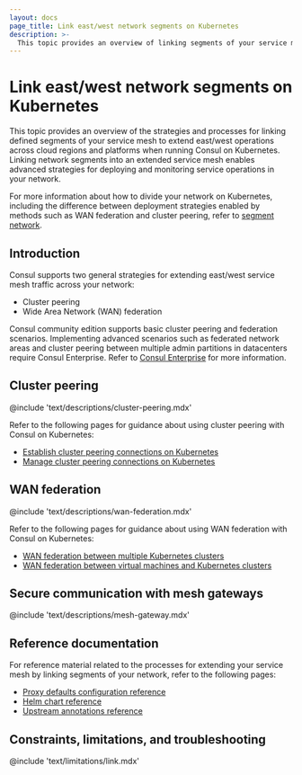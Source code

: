 ```yaml
---
layout: docs
page_title: Link east/west network segments on Kubernetes
description: >-
  This topic provides an overview of linking segments of your service mesh in an east/west direction on Kubernetes. You can extend your service mesh across regions and cloud providers with cluster peering or WAN federation.
---
```


# Link east/west network segments on Kubernetes

This topic provides an overview of the strategies and processes for linking defined segments of your service mesh to extend east/west operations across cloud regions and platforms when running Consul on Kubernetes. Linking network segments into an extended service mesh enables advanced strategies for deploying and monitoring service operations in your network.

For more information about how to divide your network on Kubernetes, including the difference between deployment strategies enabled by methods such as WAN federation and cluster peering, refer to [segment network](/consul/docs/segment/k8s).

## Introduction

Consul supports two general strategies for extending east/west service mesh traffic across your network:

- Cluster peering
- Wide Area Network (WAN) federation

Consul community edition supports basic cluster peering and federation scenarios. Implementing advanced scenarios such as federated network areas and cluster peering between multiple admin partitions in datacenters require Consul Enterprise. Refer to [Consul Enterprise](/consul/docs/enterprise) for more information.

## Cluster peering

@include 'text/descriptions/cluster-peering.mdx'

Refer to the following pages for guidance about using cluster peering with Consul on Kubernetes:

- [Establish cluster peering connections on Kubernetes](/consul/docs/east-west/cluster-peering/establish/k8s)
- [Manage cluster peering connections on Kubernetes](/consul/docs/east-west/cluster-peering/manage/k8s)

## WAN federation

@include 'text/descriptions/wan-federation.mdx'

Refer to the following pages for guidance about using WAN federation with Consul on Kubernetes:

- [WAN federation between multiple Kubernetes clusters](/consul/docs/east-west/wan-federation/k8s)
- [WAN federation between virtual machines and Kubernetes clusters](/consul/docs/east-west/wan-federation/k8s-vm)

## Secure communication with mesh gateways

@include 'text/descriptions/mesh-gateway.mdx'

## Reference documentation

For reference material related to the processes for extending your service mesh by linking segments of your network, refer to the following pages:

- [Proxy defaults configuration reference](/consul/docs/reference/config-entry/proxy-defaults)
- [Helm chart reference](/consul/docs/reference/reference/k8s/helm)
- [Upstream annotations reference](/consul/docs/reference/k8s/annotation-label)

## Constraints, limitations, and troubleshooting

@include 'text/limitations/link.mdx'